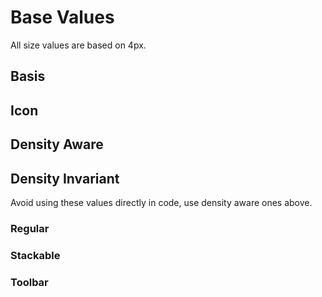 
<Meta title="Documentation/Styles and Theming/Foundations/Size" />

# Base Values

All size values are based on 4px.

## Basis

<Canvas>
  <Story name="Basis">
    <DocGrid>
      <SpacingBlock spacingVar="--uitk-size-basis-unit" />
    </DocGrid>
  </Story>
</Canvas>

## Icon

<Canvas>
  <Story name="Icon">
    <DocGrid>
      <SpacingBlock spacingVar="--uitk-size-icon-small" />
      <SpacingBlock spacingVar="--uitk-size-icon-medium" />
      <SpacingBlock spacingVar="--uitk-size-icon-large" />
    </DocGrid>
  </Story>
</Canvas>

## Density Aware

<Canvas>
  <Story name="Density Aware">
    <DocGrid>
      <SpacingBlock spacingVar="--uitk-size-regular-unit" />
      <SpacingBlock spacingVar="--uitk-size-stackable-unit" />
      <SpacingBlock spacingVar="--uitk-size-toolbar-unit" />
    </DocGrid>
  </Story>
</Canvas>

## Density Invariant

Avoid using these values directly in code, use density aware ones above.

### Regular

<Canvas>
  <Story name="Regular Invariants">
    <DocGrid>
      <SpacingBlock spacingVar="--uitk-size-regular-high" />
      <SpacingBlock spacingVar="--uitk-size-regular-medium" />
      <SpacingBlock spacingVar="--uitk-size-regular-low" />
      <SpacingBlock spacingVar="--uitk-size-regular-touch" />
    </DocGrid>
  </Story>
</Canvas>

### Stackable

<Canvas>
  <Story name="Stackable Invariants">
    <DocGrid>
      <SpacingBlock spacingVar="--uitk-size-stackable-high" />
      <SpacingBlock spacingVar="--uitk-size-stackable-medium" />
      <SpacingBlock spacingVar="--uitk-size-stackable-low" />
      <SpacingBlock spacingVar="--uitk-size-stackable-touch" />
    </DocGrid>
  </Story>
</Canvas>

### Toolbar

<Canvas>
  <Story name="Toolbar Invariants">
    <DocGrid>
      <SpacingBlock spacingVar="--uitk-size-toolbar-high" />
      <SpacingBlock spacingVar="--uitk-size-toolbar-medium" />
      <SpacingBlock spacingVar="--uitk-size-toolbar-low" />
      <SpacingBlock spacingVar="--uitk-size-toolbar-touch" />
    </DocGrid>
  </Story>
</Canvas>
